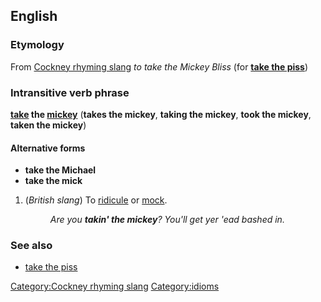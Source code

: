 ==English==
===Etymology===
From [[Cockney rhyming slang]] ''to take the Mickey Bliss'' (for '''[[take the piss]]''') <!--Source http://www.peevish.co.uk/slang/t.htm#take_the_mickey -->

===Intransitive verb phrase===
'''[[take]] the [[mickey]]''' ('''takes the mickey''', '''taking the mickey''', '''took the mickey''', '''taken the mickey''') {{idiom}}

====Alternative forms====
*'''take the Michael'''
*'''take the mick'''

#(''British slang'') To [[ridicule]] or [[mock]].
#:''Are you '''takin' the mickey'''? You'll get yer 'ead bashed in.''

[[Category:Cockney rhyming slang]]
[[Category:idioms]]

===See also===
*[[take the piss]]